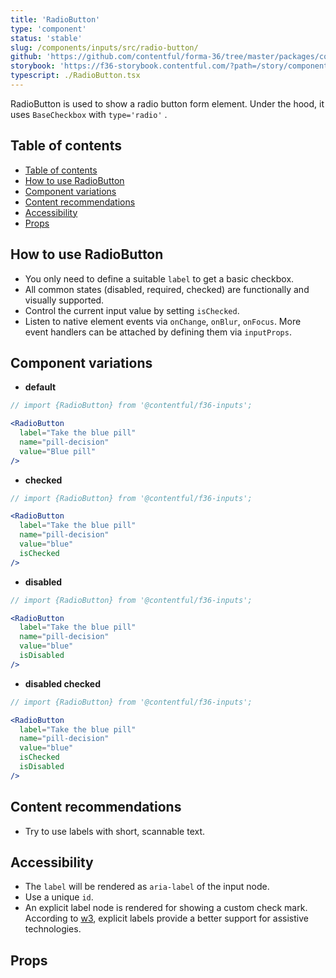 ```yaml
---
title: 'RadioButton'
type: 'component'
status: 'stable'
slug: /components/inputs/src/radio-button/
github: 'https://github.com/contentful/forma-36/tree/master/packages/components/inputs/src/radio-button'
storybook: 'https://f36-storybook.contentful.com/?path=/story/components-radiobutton--default'
typescript: ./RadioButton.tsx
---
```


RadioButton is used to show a radio button form element. Under the hood, it uses `BaseCheckbox` with `type='radio'` .

## Table of contents

- [Table of contents](#table-of-contents)
- [How to use RadioButton](#how-to-use-radiobutton)
- [Component variations](#component-variations)
- [Content recommendations](#content-recommendations)
- [Accessibility](#accessibility)
- [Props](#props)

## How to use RadioButton

- You only need to define a suitable `label` to get a basic checkbox.
- All common states (disabled, required, checked) are functionally and visually supported.
- Control the current input value by setting `isChecked`.
- Listen to native element events via `onChange`, `onBlur`, `onFocus`. More event handlers can be attached by defining them via `inputProps`.

## Component variations

- **default**

```jsx
// import {RadioButton} from '@contentful/f36-inputs';

<RadioButton
  label="Take the blue pill"
  name="pill-decision"
  value="Blue pill"
/>
```

- **checked**

```jsx
// import {RadioButton} from '@contentful/f36-inputs';

<RadioButton
  label="Take the blue pill"
  name="pill-decision"
  value="blue"
  isChecked
/>
```

- **disabled**

```jsx
// import {RadioButton} from '@contentful/f36-inputs';

<RadioButton
  label="Take the blue pill"
  name="pill-decision"
  value="blue"
  isDisabled
/>
```

- **disabled checked**

```jsx
// import {RadioButton} from '@contentful/f36-inputs';

<RadioButton
  label="Take the blue pill"
  name="pill-decision"
  value="blue"
  isChecked
  isDisabled
/>
```

## Content recommendations

- Try to use labels with short, scannable text.

## Accessibility

- The `label` will be rendered as `aria-label` of the input node.
- Use a unique `id`.
- An explicit label node is rendered for showing a custom check mark. According to [w3](https://www.w3.org/WAI/tutorials/forms/labels/#associating-labels-implicitly), explicit labels provide a better support for assistive technologies.

## Props


<Props of="RadioButton" />
